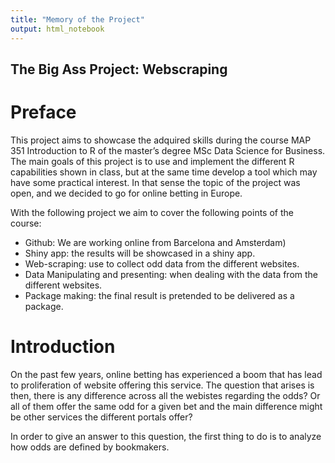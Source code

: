 ```yaml
---
title: "Memory of the Project"
output: html_notebook
---
```


## The Big Ass Project: Webscraping
# Preface

This project aims to showcase the adquired skills during the course MAP 351 Introduction to R of the master's degree MSc Data Science for Business. The main goals of this project is to use and implement the different R capabilities shown in class, but at the same time develop a tool which may have some practical interest. In that sense the topic of the project was open, and we decided to go for online betting in Europe.

With the following project we aim to cover the following points of the course:

+ Github: We are working online from Barcelona and Amsterdam)
+ Shiny app: the results will be showcased in a shiny app.
+ Web-scraping: use to collect odd data from the different websites.
+ Data Manipulating and presenting: when dealing with the data from the different websites.
+ Package making: the final result is pretended to be delivered as a package.

# Introduction

On the past few years, online betting has experienced a boom that has lead to proliferation of website offering this service. The question that arises is then, there is any difference across all the webistes regarding the odds? Or all of them offer the same odd for a given bet and the main difference might be other services the different portals offer?

In order to give an answer to this question, the first thing to do is to analyze how odds are defined by bookmakers.


